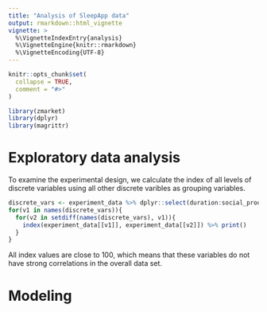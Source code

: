 ```yaml
---
title: "Analysis of SleepApp data"
output: rmarkdown::html_vignette
vignette: >
  %\VignetteIndexEntry{analysis}
  %\VignetteEngine{knitr::rmarkdown}
  %\VignetteEncoding{UTF-8}
---
```


```r
knitr::opts_chunk$set(
  collapse = TRUE,
  comment = "#>"
)
```

```r
library(zmarket)
library(dplyr)
library(magrittr)
```

# Exploratory data analysis

To examine the experimental design, we calculate the index of all levels of discrete variables using all other discrete varibles as grouping variables.


```r
discrete_vars <- experiment_data %>% dplyr::select(duration:social_proof)
for(v1 in names(discrete_vars)){
  for(v2 in setdiff(names(discrete_vars), v1)){
    index(experiment_data[[v1]], experiment_data[[v2]]) %>% print()
  }
}

```

All index values are close to 100, which means that these variables do not have strong correlations in the overall data set.

# Modeling
